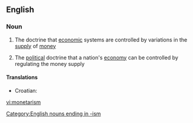 ==English==

===Noun===
{{wikipedia}}
{{en-noun|-}}

#{{economics}} The doctrine that [[economic]] systems are controlled by variations in the [[supply]] of [[money]]
#{{economics}} The [[political]] doctrine that a nation's [[economy]] can be controlled by regulating the money supply

====Translations====
{{top}}
*Croatian: {{t|hr|monetarizam|m}}
{{mid}}
{{bottom}}

[[Category:English nouns ending in -ism]]

[[vi:monetarism]]